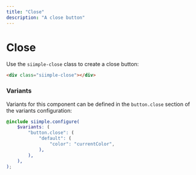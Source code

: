 ```yaml
---
title: "Close"
description: "A close button"
---
```


# Close

Use the `siimple-close` class to create a close button:

```html align=center live=true
<div class="siimple-close"></div>
```


### Variants

Variants for this component can be defined in the `button.close` section of the variants configuration:

```scss
@include siimple.configure(
    $variants: (
        "button.close": (
            "default": (
                "color": "currentColor",
            ),
        ),
    ),
);
```
